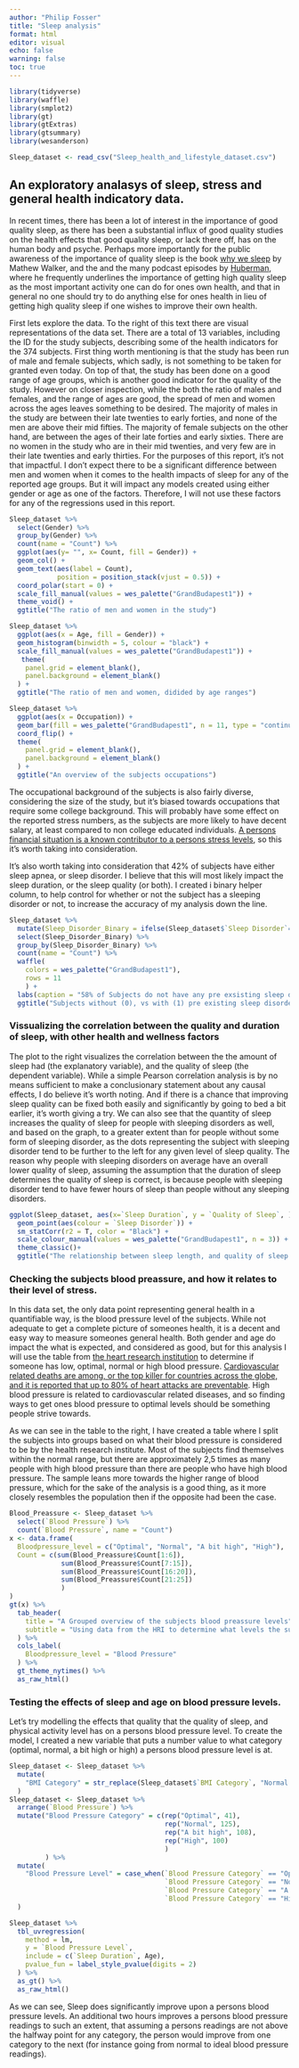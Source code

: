 ```yaml
---
author: "Philip Fosser"
title: "Sleep analysis"
format: html
editor: visual
echo: false
warning: false
toc: true
---
```


```r
library(tidyverse)
library(waffle)
library(smplot2)
library(gt)
library(gtExtras)
library(gtsummary)
library(wesanderson)
```

```r
Sleep_dataset <- read_csv("Sleep_health_and_lifestyle_dataset.csv")
```

## An exploratory analasys of sleep, stress and general health indicatory data.

In recent times, there has been a lot of interest in the importance of good quality sleep, as there has been a substantial influx of good quality studies on the health effects that good quality sleep, or lack there off, has on the human body and psyche. Perhaps more importantly for the public awareness of the importance of quality sleep is the book [why we sleep](https://en.wikipedia.org/wiki/Why_We_Sleep) by Mathew Walker, and the and the many podcast episodes by [Huberman](https://www.hubermanlab.com/all-episodes), where he frequently underlines the importance of getting high quality sleep as the most important activity one can do for ones own health, and that in general no one should try to do anything else for ones health in lieu of getting high quality sleep if one wishes to improve their own health.

::: {layout="[40,60]" layout-valign="center"}
First lets explore the data. To the right of this text there are visual representations of the data set. There are a total of 13 variables, including the ID for the study subjects, describing some of the health indicators for the 374 subjects. First thing worth mentioning is that the study has been run of male and female subjects, which sadly, is not something to be taken for granted even today. On top of that, the study has been done on a good range of age groups, which is another good indicator for the quality of the study. However on closer inspection, while the both the ratio of males and females, and the range of ages are good, the spread of men and women across the ages leaves something to be desired. The majority of males in the study are between their late twenties to early forties, and none of the men are above their mid fifties. The majority of female subjects on the other hand, are between the ages of their late forties and early sixties. There are no women in the study who are in their mid twenties, and very few are in their late twenties and early thirties. For the purposes of this report, it's not that impactful. I don't expect there to be a significant difference between men and women when it comes to the health impacts of sleep for any of the reported age groups. But it will impact any models created using either gender or age as one of the factors. Therefore, I will not use these factors for any of the regressions used in this report.

```r
Sleep_dataset %>% 
  select(Gender) %>% 
  group_by(Gender) %>% 
  count(name = "Count") %>% 
  ggplot(aes(y= "", x= Count, fill = Gender)) +
  geom_col() +
  geom_text(aes(label = Count),
            position = position_stack(vjust = 0.5)) +
  coord_polar(start = 0) +
  scale_fill_manual(values = wes_palette("GrandBudapest1")) +
  theme_void() +
  ggtitle("The ratio of men and women in the study")

Sleep_dataset %>% 
  ggplot(aes(x = Age, fill = Gender)) +
  geom_histogram(binwidth = 5, colour = "black") +
  scale_fill_manual(values = wes_palette("GrandBudapest1")) +
   theme(
    panel.grid = element_blank(),
    panel.background = element_blank()
  ) +
  ggtitle("The ratio of men and women, didided by age ranges")

Sleep_dataset %>% 
  ggplot(aes(x = Occupation)) +
  geom_bar(fill = wes_palette("GrandBudapest1", n = 11, type = "continuous")) +
  coord_flip() +
  theme(
    panel.grid = element_blank(),
    panel.background = element_blank()
  ) +
  ggtitle("An overview of the subjects occupations")
```
:::

The occupational background of the subjects is also fairly diverse, considering the size of the study, but it's biased towards occupations that require some college background. This will probably have some effect on the reported stress numbers, as the subjects are more likely to have decent salary, at least compared to non college educated individuals. [A persons financial situation is a known contributor to a persons stress levels](https://nyaspubs.onlinelibrary.wiley.com/doi/abs/10.1111/j.1749-6632.1999.tb08111.x), so this it's worth taking into consideration.

It's also worth taking into consideration that 42% of subjects have either sleep apnea, or sleep disorder. I believe that this will most likely impact the sleep duration, or the sleep quality (or both). I created i binary helper column, to help control for whether or not the subject has a sleeping disorder or not, to increase the accuracy of my analysis down the line.

```r
Sleep_dataset %>% 
  mutate(Sleep_Disorder_Binary = ifelse(Sleep_dataset$`Sleep Disorder`=="None", 0, 1)) %>% 
  select(Sleep_Disorder_Binary) %>% 
  group_by(Sleep_Disorder_Binary) %>% 
  count(name = "Count") %>% 
  waffle(
    colors = wes_palette("GrandBudapest1"),
    rows = 11
    ) +
  labs(caption = "58% of Subjects do not have any pre exsisting sleep disorders, the remaining 42% do.") +
  ggtitle("Subjects without (0), vs with (1) pre existing sleep disorders.")
```

### Vissualizing the correlation between the quality and duration of sleep, with other health and wellness factors

The plot to the right visualizes the correlation between the the amount of sleep had (the explanatory variable), and the quality of sleep (the dependent variable). While a simple Pearson correlation analysis is by no means sufficient to make a conclusionary statement about any causal effects, I do believe it's worth noting. And if there is a chance that improving sleep quality can be fixed both easily and significantly by going to bed a bit earlier, it's worth giving a try. We can also see that the quantity of sleep increases the quality of sleep for people with sleeping disorders as well, and based on the graph, to a greater extent than for people without some form of sleeping disorder, as the dots representing the subject with sleeping disorder tend to be further to the left for any given level of sleep quality. The reason why people with sleeping disorders on average have an overall lower quality of sleep, assuming the assumption that the duration of sleep determines the quality of sleep is correct, is because people with sleeping disorder tend to have fewer hours of sleep than people without any sleeping disorders.

```r
ggplot(Sleep_dataset, aes(x=`Sleep Duration`, y = `Quality of Sleep`, )) +
  geom_point(aes(colour = `Sleep Disorder`)) +
  sm_statCorr(r2 = T, color = "Black") +
  scale_colour_manual(values = wes_palette("GrandBudapest1", n = 3)) +
  theme_classic()+
  ggtitle("The relationship between sleep length, and quality of sleep \n controlling for sleep disorders.")
```

### Checking the subjects blood preassure, and how it relates to their level of stress.

In this data set, the only data point representing general health in a quantifiable way, is the blood pressure level of the subjects. While not adequate to get a complete picture of someones health, it is a decent and easy way to measure someones general health. Both gender and age do impact the what is expected, and considered as good, but for this analysis I will use the table from [the heart research institution](https://www.hri.org.au/health/learn/risk-factors/what-is-normal-blood-pressure-by-age) to determine if someone has low, optimal, normal or high blood pressure. [Cardiovascular related deaths are among, or the top killer for countries across the globe, and it is reported that up to 80% of heart attacks are preventable](https://world-heart-federation.org/news/deaths-from-cardiovascular-disease-surged-60-globally-over-the-last-30-years-report/). High blood pressure is related to cardiovascular related diseases, and so finding ways to get ones blood pressure to optimal levels should be something people strive towards.

::: {layout="[60,40]"}
As we can see in the table to the right, I have created a table where I split the subjects into groups based on what their blood pressure is considered to be by the health research institute. Most of the subjects find themselves within the normal range, but there are approximately 2,5 times as many people with high blood pressure than there are people who have high blood pressure. The sample leans more towards the higher range of blood pressure, which for the sake of the analysis is a good thing, as it more closely resembles the population then if the opposite had been the case.

```r
Blood_Preassure <- Sleep_dataset %>% 
  select(`Blood Pressure`) %>% 
  count(`Blood Pressure`, name = "Count")
x <- data.frame(
  Bloodpressure_level = c("Optimal", "Normal", "A bit high", "High"),
  Count = c(sum(Blood_Preassure$Count[1:6]),
             sum(Blood_Preassure$Count[7:15]),
             sum(Blood_Preassure$Count[16:20]),
             sum(Blood_Preassure$Count[21:25])
             )
)
gt(x) %>% 
  tab_header(
    title = "A Grouped overview of the subjects blood preassure levels",
    subtitle = "Using data from the HRI to determine what levels the subjects should be considered as based on their blood pressure readings"
  ) %>% 
  cols_label(
    Bloodpressure_level = "Blood Pressure"
  ) %>% 
  gt_theme_nytimes() %>% 
  as_raw_html()
```
:::

### Testing the effects of sleep and age on blood pressure levels.

Let's try modelling the effects that quality that the quality of sleep, and physical activity level has on a persons blood pressure level. To create the model, I created a new variable that puts a number value to what category (optimal, normal, a bit high or high) a persons blood pressure level is at.

```r
Sleep_dataset <- Sleep_dataset %>% 
  mutate(
    "BMI Category" = str_replace(Sleep_dataset$`BMI Category`, "Normal Weight", "Normal")
  )
Sleep_dataset <- Sleep_dataset %>% 
  arrange(`Blood Pressure`) %>% 
  mutate("Blood Pressure Category" = c(rep("Optimal", 41),
                                       rep("Normal", 125),
                                       rep("A bit high", 108),
                                       rep("High", 100)
                                       )
         ) %>% 
  mutate(
    "Blood Pressure Level" = case_when(`Blood Pressure Category` == "Optimal" ~ 4,
                                       `Blood Pressure Category` == "Normal" ~ 3,
                                       `Blood Pressure Category` == "A bit high" ~ 2,
                                       `Blood Pressure Category` == "High" ~ 1)
  )

Sleep_dataset %>% 
  tbl_uvregression(
    method = lm,
    y = `Blood Pressure Level`,
    include = c(`Sleep Duration`, Age),
    pvalue_fun = label_style_pvalue(digits = 2)
  ) %>% 
  as_gt() %>% 
  as_raw_html()
```

As we can see, Sleep does significantly improve upon a persons blood pressure levels. An additional two hours improves a persons blood pressure readings to such an extent, that assuming a persons readings are not above the halfway point for any category, the person would improve from one category to the next (for instance going from normal to ideal blood pressure readings).
